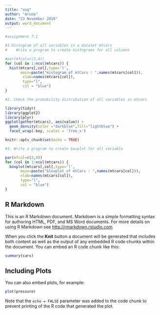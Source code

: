 ---
title: "asg"
author: "Aruna"
date: "23 November 2018"
output: word_document
---
```{r}
#assignment 7.1

#1.Histogram of all variables in a dataset mtcars
#    Write a program to create histograms for all columns

#par(mfcol=c(3,4))
for (col in 1:ncol(mtcars)) {
  hist(mtcars[,col],type='l',
       main=paste("Histogram of mtCars : ",names(mtcars[col])),
        xlab=names(mtcars[col]),
        type="l",
        col = "blue")
}
```

```{r}
#2. Check the probability distribution of all variables in mtcars

library(tidyr)
library(ggplot2)
library(plyr)
ggplot(gather(mtcars), aes(value)) + 
  geom_density(color ="darkblue",fill="lightblue") +
  facet_wrap(~key, scales = 'free_x') 
```


```{r setup, include=FALSE}
knitr::opts_chunk$set(echo = TRUE)
```

```{r}
#3. Write a program to create boxplot for all variable

par(mfcol=c(3,4))
for (col in 1:ncol(mtcars)) {
  boxplot(mtcars[,col],type='l',
       main=paste("bloxplot of mtCars : ",names(mtcars[col])),
       xlab=names(mtcars[col]),
       type="l",
       col = "blue")
}
```


## R Markdown

This is an R Markdown document. Markdown is a simple formatting syntax for authoring HTML, PDF, and MS Word documents. For more details on using R Markdown see <http://rmarkdown.rstudio.com>.

When you click the **Knit** button a document will be generated that includes both content as well as the output of any embedded R code chunks within the document. You can embed an R code chunk like this:

```{r cars}
summary(cars)
```

## Including Plots

You can also embed plots, for example:

```{r pressure, echo=FALSE}
plot(pressure)
```

Note that the `echo = FALSE` parameter was added to the code chunk to prevent printing of the R code that generated the plot.
